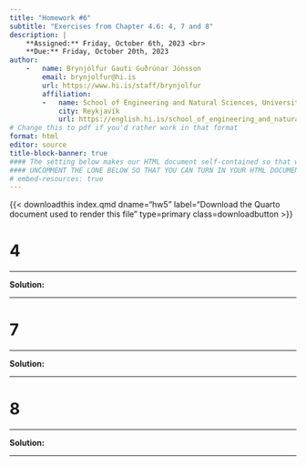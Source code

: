 ```yaml
---
title: "Homework #6"
subtitle: "Exercises from Chapter 4.6: 4, 7 and 8"
description: |
    **Assigned:** Friday, October 6th, 2023 <br>
    **Due:** Friday, October 20th, 2023
author: 
    -   name: Brynjólfur Gauti Guðrúnar Jónsson
        email: brynjolfur@hi.is
        url: https://www.hi.is/staff/brynjolfur
        affiliation: 
        -   name: School of Engineering and Natural Sciences, University of Iceland
            city: Reykjavík
            url: https://english.hi.is/school_of_engineering_and_natural_sciences
# Change this to pdf if you'd rather work in that format
format: html 
editor: source
title-block-banner: true
#### The setting below makes our HTML document self-contained so that we can turn it in ####
#### UNCOMMENT THE LONE BELOW SO THAT YOU CAN TURN IN YOUR HTML DOCUMENT ###################
# embed-resources: true 
---
```


{{< downloadthis index.qmd dname="hw5" label="Download the Quarto document used to render this file" type=primary class=downloadbutton >}}

# 4

---

**Solution:**

---

# 7

---

**Solution:**

---


# 8

---

**Solution:**

---


